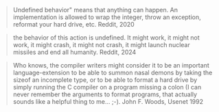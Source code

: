 > Undefined behavior" means that anything can happen. An implementation is
> allowed to wrap the integer, throw an exception, reformat your hard drive,
> etc.
Reddit, 2020

> the behavior of this action is undefined. It might work, it might not work,
> it might crash, it might not crash, it might launch nuclear missiles and end
> all humanity.
Reddit, 2024

> Who knows, the compiler writers might consider it to be an important
> language-extension to be able to summon nasal demons by taking the sizeof an
> incomplete type, or to be able to format a hard drive by simply running the C
> compiler on a program missing a colon (I can never remember the arguments to
> format programs, that actually sounds like a helpful thing to me... ;-).
John F. Woods, Usenet 1992
